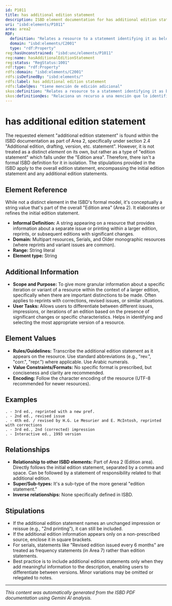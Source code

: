 ```yaml
---
id: P1011
title: has additional edition statement
description: ISBD element documentation for has additional edition statement
uri: "isbd:elements/P1011"
area: area2
RDF:
  definition: "Relates a resource to a statement identifying it as belonging to an edition or impression within an edition, or to an edition that is equivalent to the first named edition, or when the resource has significant differences in content from other impressions of the larger edition to which it belongs."
  domain: "isbd:elements/C2001"
  type: "rdf:Property"
reg:hasUnconstrained: "isbd:unc/elements/P1011"
reg:name: hasAdditionalEditionStatement
reg:status: "RegStatus:1001"
rdf:type: "rdf:Property"
rdfs:domain: "isbd:elements/C2001"
rdfs:isDefinedBy: "isbd:elements/"
rdfs:label: has additional edition statement
rdfs:label@es: "tiene mención de edición adicional"
skos:definition: "Relates a resource to a statement identifying it as belonging to an edition or impression within an edition, or to an edition that is equivalent to the first named edition, or when the resource has significant differences in content from other impressions of the larger edition to which it belongs."
skos:definition@es: "Relaciona un recurso a una mención que lo identifica como perteneciente a una edición o impresión dentro de una edición, o a una edición equivalente a la primera edición mencionada, o cuando el recurso presenta diferencias significativas de contenido con respecto a otras impresiones de la edición más amplia a la que pertenece."
---
```

# has additional edition statement

The requested element "additional edition statement" is found within the ISBD documentation as part of Area 2, specifically under section 2.4 "Additional edition, drafting, version, etc. statement".  However, it is not treated as a distinct *element* on its own, but rather as a type of "edition statement" which falls under the "Edition area". Therefore, there isn't a formal ISBD definition for it in isolation. The stipulations provided in the ISBD apply to the overall edition statement, encompassing the initial edition statement and any additional edition statements.

## Element Reference

While not a distinct element in the ISBD's formal model, it's conceptually a string value that's part of the overall "Edition area" (Area 2).  It elaborates or refines the initial edition statement.

- **Informal Definition:** A string appearing on a resource that provides information about a separate issue or printing within a larger edition, reprints, or subsequent editions with significant changes.
- **Domain:**  Multipart resources, Serials, and Older monographic resources (where reprints and variant issues are common).
- **Range:**  String literal
- **Element type:** String

## Additional Information

- **Scope and Purpose:**  To give more granular information about a specific iteration or variant of a resource within the context of a larger edition, specifically when there are important distinctions to be made. Often applies to reprints with corrections, revised issues, or similar situations.
- **User Tasks:** Allows users to differentiate between different issues, impressions, or iterations of an edition based on the presence of significant changes or specific characteristics. Helps in identifying and selecting the most appropriate version of a resource.

## Element Values

- **Rules/Guidelines:** Transcribe the additional edition statement as it appears on the resource. Use standard abbreviations (e.g., "rev.", "corr.", "repr.") where applicable. Use Arabic numerals.
- **Value Constraints/Formats:** No specific format is prescribed, but conciseness and clarity are recommended.
- **Encoding:**  Follow the character encoding of the resource (UTF-8 recommended for newer resources).

## Examples

```
. - 3rd ed., reprinted with a new pref.
. - 2nd ed., revised issue
. - 4th ed. / revised by H.G. Le Mesurier and E. McIntosh, reprinted with corrections
. - 3rd ed., 2nd (corrected) impression
. - Interactive ed., 1993 version
```

## Relationships

- **Relationship to other ISBD elements:** Part of Area 2 (Edition area).  Directly follows the initial edition statement, separated by a comma and space. Can be followed by a statement of responsibility related to that additional edition.
- **Super/Sub-types:**  It's a sub-type of the more general "edition statement."
- **Inverse relationships:**  None specifically defined in ISBD.

## Stipulations

- If the additional edition statement names an unchanged impression or reissue (e.g., "2nd printing"), it can still be included.
- If the additional edition information appears only on a non-prescribed source, enclose it in square brackets.
- For serials, statements like "Revised edition issued every 6 months" are treated as frequency statements (in Area 7) rather than edition statements.
- Best practice is to include additional edition statements only when they add meaningful information to the description, enabling users to differentiate between versions. Minor variations may be omitted or relegated to notes.


---

*This content was automatically generated from the ISBD PDF documentation using Gemini AI analysis.*
